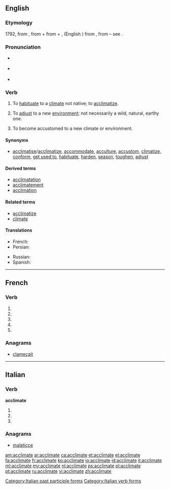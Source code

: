 {{also|acclimaté}}
==English==

===Etymology===
1792, from {{etyl|fr|en}} {{term|acclimater|lang=fr}}, from {{term|à|lang=fr}} + {{term|climat||climate|lang=fr}}  from {{etyl|la|en}} {{term|ad|lang=la}} + {{term|climat|lang=la}}, (English {{term|climate|lang=en}}) from {{etyl|grc|en}}, from {{etyl|ine-pro|en}} – see {{term|climate|lang=en}}.

===Pronunciation===
* {{a|UK}} {{IPA|/ə.ˈklaɪ.mət/}}
* {{a|US}} {{IPA|/ˈæk.lɪ.meɪt/}}
* {{audio|en-us-acclimate.ogg|Audio (US)}}

===Verb===
{{en-verb|acclimat|ing}}

# {{context|transitive|chiefly|US|lang=en}} To [[habituate]] to a [[climate]] not native; to [[acclimatize]].
# {{context|transitive|lang=en}} To [[adjust]] to a new [[environment]]; not necessarily a wild, natural, earthy one.
# {{context|intransitive|lang=en}} To become accustomed to a new climate or environment.

====Synonyms====
* [[acclimatise]]/[[acclimatize]], [[accommodate]], [[acculture]], [[accustom]], [[climatize]], [[conform]], [[get used to]], [[habituate]], [[harden]], [[season]], [[toughen]], [[adjust]]

====Derived terms====
* [[acclimatation]]
* [[acclimatement]]
* [[acclimation]]

====Related terms====
* [[acclimatize]]
* [[climate]]

====Translations====
{{trans-top|(transitive, mainly US) to habituate to a climate not native; to acclimatize}}
* French: {{t+|fr|acclimater}}
* Persian: {{t+|fa|عادت دادن|sc=fa-Arab}}
{{trans-mid}}
* Russian: {{t-|ru|акклиматизи́ровать|tr=akklimatizírovatʹ}}
* Spanish: {{t+|es|aclimatar}}
{{trans-bottom}}

----

==French==

===Verb===
{{fr-verb-form}}

# {{conjugation of|acclimater||1|s|pres|ind|lang=fr}}
# {{conjugation of|acclimater||3|s|pres|ind|lang=fr}}
# {{conjugation of|acclimater||1|s|pres|sub|lang=fr}}
# {{conjugation of|acclimater||1|s|pres|sub|lang=fr}}
# {{conjugation of|acclimater||2|s|imp|lang=fr}}

===Anagrams===
* [[clameçait#French|clameçait]]

----

==Italian==

===Verb===
'''acclimate'''

# {{conjugation of|acclimare||2|p|pres|ind|lang=it}}
# {{conjugation of|acclimare||2|p|imp|lang=it}}
# {{feminine plural of|acclimato|lang=it}}

===Anagrams===
* [[malaticce#Italian|malaticce]]

[[Category:Italian past participle forms]]
[[Category:Italian verb forms]]

[[am:acclimate]]
[[ar:acclimate]]
[[ca:acclimate]]
[[et:acclimate]]
[[el:acclimate]]
[[fa:acclimate]]
[[fr:acclimate]]
[[ko:acclimate]]
[[io:acclimate]]
[[id:acclimate]]
[[it:acclimate]]
[[ml:acclimate]]
[[my:acclimate]]
[[nl:acclimate]]
[[ps:acclimate]]
[[pl:acclimate]]
[[pt:acclimate]]
[[ru:acclimate]]
[[vi:acclimate]]
[[zh:acclimate]]